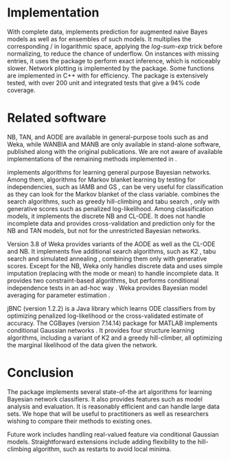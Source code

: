 # Implementation 
\label{sec:implementation} 
With complete data, \pkg{bnclassify} implements prediction for augmented naive Bayes models as well as for ensembles of such models. It multiplies the corresponding \mthetas/ in logarithmic space, applying the *log-sum-exp* trick before normalizing, to reduce the chance of underflow. On instances with missing entries, it uses the \CRANpkg{gRain} package \citep{grain130,Hojsgaard2012} to perform exact inference, which is noticeably slower. Network plotting is implemented by the \pkg{igraph} package. Some functions are implemented in C++ with \pkg{Rcpp} for efficiency. The package is extensively tested, with over 200 unit and integrated tests that give a 94% code coverage.  

# Related software
\label{sec:relatedsw} 
NB, TAN, and AODE are available in general-purpose tools such as \pkg{bnlearn} and Weka, while WANBIA\footnote{\url{https://sourceforge.net/projects/rawnaivebayes}} and MANB\footnote{\url{https://www.dbmi.pitt.edu/content/manb}} are only available in stand-alone software, published along with the original publications. We are not aware of available implementations of the remaining methods implemented in \pkg{bnclassify}.  

\pkg{bnlearn} implements algorithms for learning general purpose Bayesian networks. Among them, algorithms for Markov blanket learning by testing for independencies, such as IAMB \citep{Tsamardinos2003} and GS \citep{Margaritis2000}, can be very useful for classification as they can look for the Markov blanket of the class variable. \pkg{bnlearn} combines the search algorithms, such as greedy hill-climbing and tabu search \citep{Glover2013}, only with generative scores such as penalized log-likelihood. Among classification models, it implements the discrete NB and CL-ODE. It does not handle incomplete data and provides cross-validation and prediction only for the NB and TAN models, but not for the unrestricted Bayesian networks.

Version 3.8 of Weka \citep{Hall2009,bouckaert2004bayesian} provides variants of the AODE \citep{Webb2005} as well as the CL-ODE and NB. It implements five additional search algorithms, such as K2 \citep{Cooper1992}, tabu search and simulated annealing \citep{kirkpatrick1983optimization}, combining them only with generative scores. Except for the NB, Weka only handles discrete data and uses simple imputation (replacing with the mode or mean) to handle incomplete data. It provides two constraint-based algorithms, but performs conditional independence tests in an ad-hoc way \citep{bouckaert2004bayesian}. Weka provides Bayesian model averaging for parameter estimation \citep{Bouckaert1995}. 

jBNC\footnote{\url{https://jbnc.sourceforge.net/}} (version 1.2.2) is a Java library which learns ODE classifiers from \cite{Sacha2002} by optimizing penalized log-likelihood or the cross-validated estimate of accuracy. The CGBayes (version 7.14.14) package \citep{McGeachie2014} for MATLAB implements conditional Gaussian networks \citep{lauritzen89}. It provides four structure learning algorithms, including a variant of K2 and a greedy hill-climber, all optimizing the marginal likelihood of the data given the network.  
<!-- 
- NB: bnlearn, e1071, Weka, jBNC, ...
- ODE CL: bnlearn, Weka, jBNC
- AODE: Weka 
- WANBIA: https://sourceforge.net/projects/rawnaivebayes 
- MANB: https://www.dbmi.pitt.edu/content/manb 
- AWNB: 
- TANHC
- TANHC-SP
- kDB 
- SNB: ?
- What about efficient kDb by martinez?  some implementation of incremental available in this efficient BNCs
--> 

# Conclusion
\label{sec:conclusion} 
The \pkg{bnclassify} package implements several state-of-the art algorithms for learning Bayesian network classifiers. It also provides features such as model analysis and evaluation. It is reasonably efficient and can handle large data sets. We hope that \pkg{bnclassify} will be useful to practitioners as well as researchers wishing to compare their methods to existing ones. 

Future work includes handling real-valued feature via conditional Gaussian models. Straightforward extensions include adding flexibility to the hill-climbing algorithm, such as restarts to avoid local minima.
